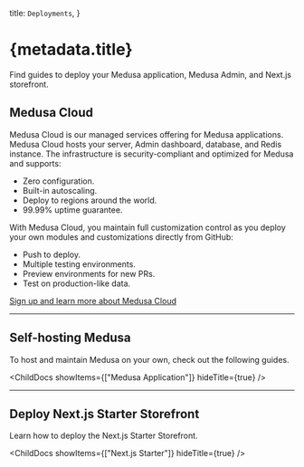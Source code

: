 
  title: `Deployments`,
}

# {metadata.title}

Find guides to deploy your Medusa application, Medusa Admin, and Next.js storefront.

## Medusa Cloud

Medusa Cloud is our managed services offering for Medusa applications. Medusa Cloud hosts your server, Admin dashboard, database, and Redis instance. The infrastructure is security-compliant and optimized for Medusa and supports:

- Zero configuration.
- Built-in autoscaling.
- Deploy to regions around the world.
- 99.99% uptime guarantee.

With Medusa Cloud, you maintain full customization control as you deploy your own modules and customizations directly from GitHub:

- Push to deploy.
- Multiple testing environments.
- Preview environments for new PRs.
- Test on production-like data.

[Sign up and learn more about Medusa Cloud](https://medusajs.com/contact)

---

## Self-hosting Medusa

To host and maintain Medusa on your own, check out the following guides.

<ChildDocs showItems={["Medusa Application"]} hideTitle={true} />

---

## Deploy Next.js Starter Storefront

Learn how to deploy the Next.js Starter Storefront.

<ChildDocs showItems={["Next.js Starter"]} hideTitle={true} />
